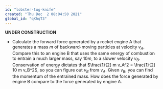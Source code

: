 ```yaml
---
id: "lobster-tug-knife"
created: "Thu Dec  2 08:04:50 2021"
global_id: "qXhqT3"
---
```


**UNDER CONSTRUCTION**

* Calculate the forward force generated by a rocket engine A that generates a mass $m$ of backward-moving particles at velocity $v_A$. Compare this to an engine B that uses the same energy of combustion to entrain a much larger mass, say $10 m$, to a slower velocity $v_B$. Conservation of energy dictates that $\frac{1}{2} m v_A^2 = \frac{1}{2} 10 m v_B^2$, so you can figure out $v_B$ from $v_A$. Given $v_B$, you can find the momentum of the entrained mass. How does the force generated by engine B compare to the force generated by engine A. 


